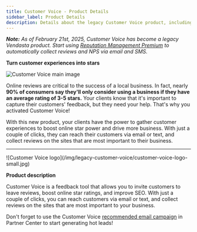 ```yaml
---
title: Customer Voice - Product Details
sidebar_label: Product Details
description: Details about the legacy Customer Voice product, including features and benefits
---
```


**_Note:_** _As of February 21st, 2025, Customer Voice has become a legacy Vendasta product. Start using [Reputation Management Premium](https://partners.vendasta.com/marketplace/products/RM) to automatically collect reviews and NPS via email and SMS._

**Turn customer experiences into stars**

![Customer Voice main image](/img/legacy-customer-voice/customer-voice-main.jpg)

Online reviews are critical to the success of a local business. In fact, nearly **90% of consumers say they'll only consider using a business if they have an average rating of 3-5 stars.** Your clients know that it's important to capture their customers' feedback, but they need your help. That's why you activated Customer Voice!

With this new product, your clients have the power to gather customer experiences to boost online star power and drive more business. With just a couple of clicks, they can reach their customers via email or text, and collect reviews on the sites that are most important to their business.

---

<div className="container">
  <div className="row">
    <div className="col col--2" style={{paddingRight: '25px', textAlign: 'center'}}>
      ![Customer Voice logo](/img/legacy-customer-voice/customer-voice-logo-small.jpg)
    </div>
    <div className="col col--10">
      <p><strong>Product description</strong></p>
      <p>Customer Voice is a feedback tool that allows you to invite customers to leave reviews, boost online star ratings, and improve SEO. With just a couple of clicks, you can reach customers via email or text, and collect reviews on the sites that are most important to your business.</p>
    </div>
  </div>
</div>

Don't forget to use the Customer Voice [recommended email campaign](https://partners.vendasta.com/campaign/details/CAMPAIGN-83447e0243944aaba5af3cae72e43698) in Partner Center to start generating hot leads!